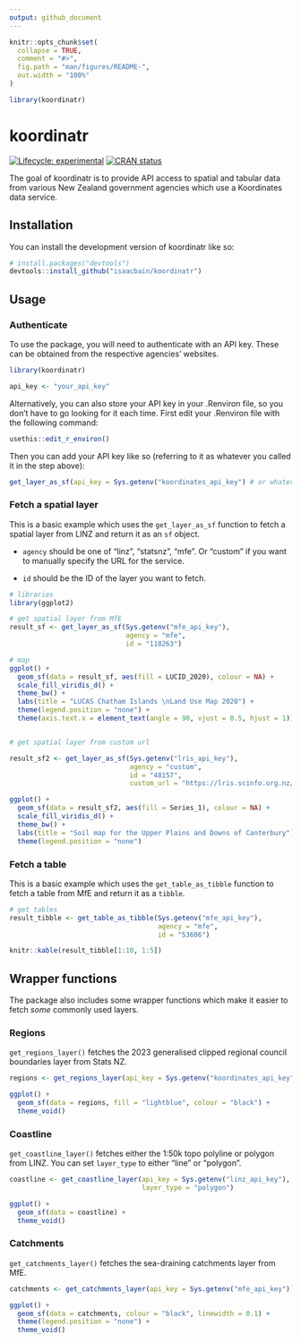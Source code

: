 ```yaml
---
output: github_document
---
```


```r
knitr::opts_chunk$set(
  collapse = TRUE,
  comment = "#>",
  fig.path = "man/figures/README-",
  out.width = "100%"
)

library(koordinatr)
```

# koordinatr

<!-- badges: start -->
[![Lifecycle: experimental](https://img.shields.io/badge/lifecycle-experimental-orange.svg)](https://lifecycle.r-lib.org/articles/stages.html#experimental)
[![CRAN status](https://www.r-pkg.org/badges/version/koordinatr)](https://CRAN.R-project.org/package=koordinatr)
<!-- badges: end -->

The goal of koordinatr is to provide API access to spatial and tabular data from various New Zealand government agencies which use a Koordinates data service. 

## Installation

You can install the development version of koordinatr like so:

``` r
# install.packages("devtools")
devtools::install_github("isaacbain/koordinatr")
```

## Usage
### Authenticate 

To use the package, you will need to authenticate with an API key. These can be obtained from the respective agencies' websites. 

``` r
library(koordinatr)

api_key <- "your_api_key"
```

Alternatively, you can also store your API key in your .Renviron file, so you don't have to go looking for it each time. First edit your .Renviron file with the following command:

``` r
usethis::edit_r_environ()
```

Then you can add your API key like so (referring to it as whatever you called it in the step above):

``` r 
get_layer_as_sf(api_key = Sys.getenv("koordinates_api_key") # or whatever you called it
```

### Fetch a spatial layer

This is a basic example which uses the `get_layer_as_sf` function to fetch a spatial layer from LINZ and return it as an `sf` object. 

- `agency` should be one of "linz", "statsnz", "mfe". Or "custom" if you want to manually specify the URL for the service. 

- `id` should be the ID of the layer you want to fetch.


```r
# libraries
library(ggplot2)

# get spatial layer from MfE
result_sf <- get_layer_as_sf(Sys.getenv("mfe_api_key"),
                             agency = "mfe",
                             id = "118263")

# map
ggplot() +
  geom_sf(data = result_sf, aes(fill = LUCID_2020), colour = NA) +
  scale_fill_viridis_d() +
  theme_bw() +
  labs(title = "LUCAS Chatham Islands \nLand Use Map 2020") +
  theme(legend.position = "none") +
  theme(axis.text.x = element_text(angle = 90, vjust = 0.5, hjust = 1))


# get spatial layer from custom url

result_sf2 <- get_layer_as_sf(Sys.getenv("lris_api_key"),
                              agency = "custom",
                              id = "48157",
                              custom_url = "https://lris.scinfo.org.nz/services;key=")

ggplot() +
  geom_sf(data = result_sf2, aes(fill = Series_1), colour = NA) +
  scale_fill_viridis_d() +
  theme_bw() +
  labs(title = "Soil map for the Upper Plains and Downs of Canterbury") +
  theme(legend.position = "none")
```

### Fetch a table

This is a basic example which uses the `get_table_as_tibble` function to fetch a table from MfE and return it as a `tibble`.

```r
# get tables
result_tibble <- get_table_as_tibble(Sys.getenv("mfe_api_key"),
                                     agency = "mfe",
                                     id = "53606")

knitr::kable(result_tibble[1:10, 1:5])
```

## Wrapper functions

The package also includes some wrapper functions which make it easier to fetch *some* commonly used layers.

### Regions

`get_regions_layer()` fetches the 2023 generalised clipped regional council boundaries layer from Stats NZ. 

```r
regions <- get_regions_layer(api_key = Sys.getenv("koordinates_api_key"))

ggplot() +
  geom_sf(data = regions, fill = "lightblue", colour = "black") +
  theme_void()
```

### Coastline

`get_coastline_layer()` fetches either the 1:50k topo polyline or polygon from LINZ. You can set `layer_type` to either "line" or "polygon".

```r
coastline <- get_coastline_layer(api_key = Sys.getenv("linz_api_key"),
                                 layer_type = "polygon")

ggplot() +
  geom_sf(data = coastline) +
  theme_void()
```

### Catchments

`get_catchments_layer()` fetches the sea-draining catchments layer from MfE. 

```r
catchments <- get_catchments_layer(api_key = Sys.getenv("mfe_api_key"))

ggplot() +
  geom_sf(data = catchments, colour = "black", linewidth = 0.1) +
  theme(legend.position = "none") +
  theme_void()
```

